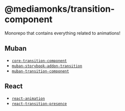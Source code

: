 
<Meta title="Introduction" />

# @mediamonks/transition-component

Monorepo that contains everything related to animations!

## Muban

- [`core-transition-component`](/core-transition-component)
- [`muban-storybook-addon-transition`](/muban-storybook-addon-transition)
- [`muban-transition-component`](/muban-transition-component)

## React

- [`react-animation`](/react-animation)
- [`react-transition-presence`](/react-transition-presence)
